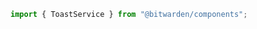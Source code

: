 

<Meta of={stories} />

```ts
import { ToastService } from "@bitwarden/components";
```

<Title />

<Primary />
<Controls />

### Variants

<Canvas of={stories.Variants} />

### Long content

<Canvas of={stories.LongContent} />

## Displaying a toast

Toasts are triggered via the `ToastService`, which must be called from a frontend Angular context.

```
toastService.showToast({
  variant: 'success',
  message: 'Hi I'm a toast,
});
```

The following options are accepted:

| Option    | Description                                   |
| --------- | --------------------------------------------- |
| `variant` | `"success" \| "error" \| "info" \| "warning"` |
| `title`   | Optional title `string`                       |
| `message` | Main toast content. Required `string`         |

<Canvas of={stories.Service} />

### Toast container

`bit-toast-container` should be added to the app root of consuming clients to ensure toasts are
properly announced to screenreaders.

```
<other app file html here>
<bit-toast-container></bit-toast-container>
```

### Accessibility

In addition to the accessibility provided by the `bit-toast-container` component, the toast itself
will apply `aria-alert="true"` if the toast is of type `error`.
